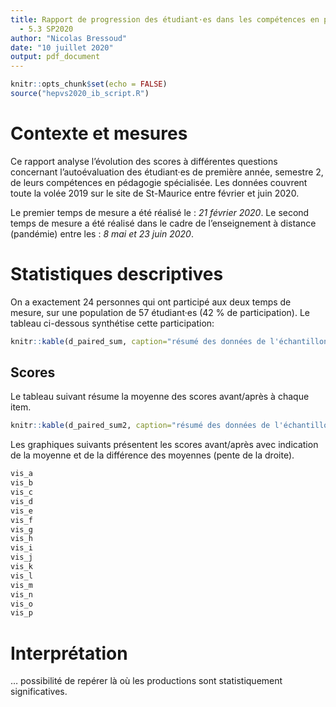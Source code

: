 ```yaml
---
title: Rapport de progression des étudiant·es dans les compétences en pédagogie spécialisée
  - 5.3 SP2020
author: "Nicolas Bressoud"
date: "10 juillet 2020"
output: pdf_document
---
```



```r
knitr::opts_chunk$set(echo = FALSE)
source("hepvs2020_ib_script.R")
```

# Contexte et mesures

Ce rapport analyse l'évolution des scores à différentes questions concernant l'autoévaluation des étudiant·es de première année, semestre 2, de leurs compétences en pédagogie spécialisée. Les données couvrent toute la volée 2019 sur le site de St-Maurice entre février et juin 2020.

Le premier temps de mesure a été réalisé le : *21 février 2020*.
Le second temps de mesure a été réalisé dans le cadre de l'enseignement à distance (pandémie) entre les : *8 mai et 23 juin 2020*.

# Statistiques descriptives

On a exactement 24 personnes qui ont participé aux deux temps de mesure, sur une population de 57 étudiant·es (42 % de participation). Le tableau ci-dessous synthétise cette participation:

```r
knitr::kable(d_paired_sum, caption="résumé des données de l'échantillon pairé temps 1 et temps 2", label="sample_final")
```

## Scores

Le tableau suivant résume la moyenne des scores avant/après à chaque item.

````r
knitr::kable(d_paired_sum2, caption="résumé des données de l'échantillon pairé temps 1 et temps 2", label="sample_final2")

````

Les graphiques suivants présentent les scores avant/après avec indication de la moyenne et de la différence des moyennes (pente de la droite).

```r
vis_a
vis_b
vis_c
vis_d
vis_e
vis_f
vis_g
vis_h
vis_i
vis_j
vis_k
vis_l
vis_m
vis_n
vis_o
vis_p
````


# Interprétation

... possibilité de repérer là où les productions sont statistiquement significatives.